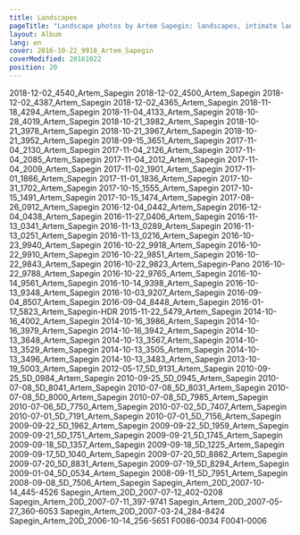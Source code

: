 ```yaml
---
title: Landscapes
pageTitle: "Landscape photos by Artem Sapegin: landscapes, intimate landscapes and nature"
layout: Album
lang: en
cover: 2016-10-22_9918_Artem_Sapegin
coverModified: 20161022
position: 20
---
```


2018-12-02_4540_Artem_Sapegin
2018-12-02_4500_Artem_Sapegin
2018-12-02_4387_Artem_Sapegin
2018-12-02_4365_Artem_Sapegin
2018-11-18_4294_Artem_Sapegin
2018-11-04_4133_Artem_Sapegin
2018-10-28_4019_Artem_Sapegin
2018-10-21_3982_Artem_Sapegin
2018-10-21_3978_Artem_Sapegin
2018-10-21_3967_Artem_Sapegin
2018-10-21_3952_Artem_Sapegin
2018-09-15_3651_Artem_Sapegin
2017-11-04_2130_Artem_Sapegin
2017-11-04_2126_Artem_Sapegin
2017-11-04_2085_Artem_Sapegin
2017-11-04_2012_Artem_Sapegin
2017-11-04_2009_Artem_Sapegin
2017-11-02_1901_Artem_Sapegin
2017-11-01_1866_Artem_Sapegin
2017-11-01_1836_Artem_Sapegin
2017-10-31_1702_Artem_Sapegin
2017-10-15_1555_Artem_Sapegin
2017-10-15_1491_Artem_Sapegin
2017-10-15_1474_Artem_Sapegin
2017-08-26_0912_Artem_Sapegin
2016-12-04_0442_Artem_Sapegin
2016-12-04_0438_Artem_Sapegin
2016-11-27_0406_Artem_Sapegin
2016-11-13_0341_Artem_Sapegin
2016-11-13_0289_Artem_Sapegin
2016-11-13_0251_Artem_Sapegin
2016-11-13_0216_Artem_Sapegin
2016-10-23_9940_Artem_Sapegin
2016-10-22_9918_Artem_Sapegin
2016-10-22_9910_Artem_Sapegin
2016-10-22_9851_Artem_Sapegin
2016-10-22_9843_Artem_Sapegin
2016-10-22_9823_Artem_Sapegin-Pano
2016-10-22_9788_Artem_Sapegin
2016-10-22_9765_Artem_Sapegin
2016-10-14_9561_Artem_Sapegin
2016-10-14_9398_Artem_Sapegin
2016-10-13_9348_Artem_Sapegin
2016-10-03_9207_Artem_Sapegin
2016-09-04_8507_Artem_Sapegin
2016-09-04_8448_Artem_Sapegin
2016-01-17_5823_Artem_Sapegin-HDR
2015-11-22_5479_Artem_Sapegin
2014-10-16_4002_Artem_Sapegin
2014-10-16_3986_Artem_Sapegin
2014-10-16_3979_Artem_Sapegin
2014-10-16_3942_Artem_Sapegin
2014-10-13_3648_Artem_Sapegin
2014-10-13_3567_Artem_Sapegin
2014-10-13_3529_Artem_Sapegin
2014-10-13_3505_Artem_Sapegin
2014-10-13_3496_Artem_Sapegin
2014-10-13_3483_Artem_Sapegin
2013-10-19_5003_Artem_Sapegin
2012-05-17_5D_9131_Artem_Sapegin
2010-09-25_5D_0984_Artem_Sapegin
2010-09-25_5D_0945_Artem_Sapegin
2010-07-08_5D_8041_Artem_Sapegin
2010-07-08_5D_8031_Artem_Sapegin
2010-07-08_5D_8000_Artem_Sapegin
2010-07-08_5D_7985_Artem_Sapegin
2010-07-06_5D_7750_Artem_Sapegin
2010-07-02_5D_7407_Artem_Sapegin
2010-07-01_5D_7191_Artem_Sapegin
2010-07-01_5D_7156_Artem_Sapegin
2009-09-22_5D_1962_Artem_Sapegin
2009-09-22_5D_1959_Artem_Sapegin
2009-09-21_5D_1751_Artem_Sapegin
2009-09-21_5D_1745_Artem_Sapegin
2009-09-18_5D_1357_Artem_Sapegin
2009-09-18_5D_1225_Artem_Sapegin
2009-09-17_5D_1040_Artem_Sapegin
2009-07-20_5D_8862_Artem_Sapegin
2009-07-20_5D_8831_Artem_Sapegin
2009-07-19_5D_8294_Artem_Sapegin
2009-01-04_5D_0534_Artem_Sapegin
2008-09-11_5D_7951_Artem_Sapegin
2008-09-08_5D_7506_Artem_Sapegin
Sapegin_Artem_20D_2007-10-14_445-4526
Sapegin_Artem_20D_2007-07-12_402-0208
Sapegin_Artem_20D_2007-07-11_397-9741
Sapegin_Artem_20D_2007-05-27_360-6053
Sapegin_Artem_20D_2007-03-24_284-8424
Sapegin_Artem_20D_2006-10-14_256-5651
F0086-0034
F0041-0006
